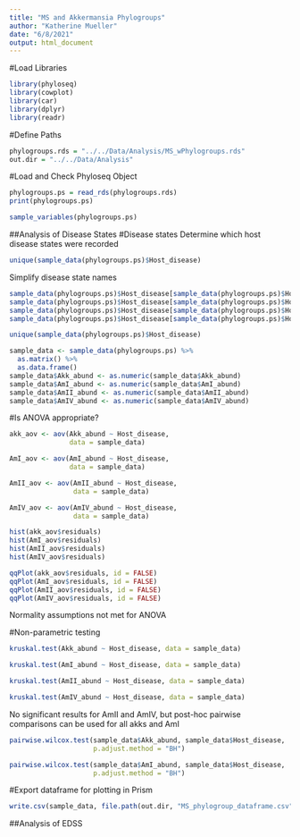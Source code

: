 ```yaml
---
title: "MS and Akkermansia Phylogroups"
author: "Katherine Mueller"
date: "6/8/2021"
output: html_document
---
```


#Load Libraries
```r
library(phyloseq)
library(cowplot)
library(car)
library(dplyr)
library(readr)
```

#Define Paths
```r
phylogroups.rds = "../../Data/Analysis/MS_wPhylogroups.rds"
out.dir = "../../Data/Analysis"
```

#Load and Check Phyloseq Object
```r
phylogroups.ps = read_rds(phylogroups.rds)
print(phylogroups.ps)
```

```r
sample_variables(phylogroups.ps)
```

##Analysis of Disease States
#Disease states
Determine which host disease states were recorded
```r
unique(sample_data(phylogroups.ps)$Host_disease)
```

Simplify disease state names
```r
sample_data(phylogroups.ps)$Host_disease[sample_data(phylogroups.ps)$Host_disease == "2RelapsingRemittingMS"] <- "RelapsingRemitting"
sample_data(phylogroups.ps)$Host_disease[sample_data(phylogroups.ps)$Host_disease == "1HealthyControl"] <- "Healthy"
sample_data(phylogroups.ps)$Host_disease[sample_data(phylogroups.ps)$Host_disease == "3SecondaryProgressiveMS"] <- "SecondaryProgressive"
sample_data(phylogroups.ps)$Host_disease[sample_data(phylogroups.ps)$Host_disease == "4PrimaryProgressiveMS"] <- "PrimaryProgressive"
```

```r
unique(sample_data(phylogroups.ps)$Host_disease)
```

```r
sample_data <- sample_data(phylogroups.ps) %>%
  as.matrix() %>%
  as.data.frame()
sample_data$Akk_abund <- as.numeric(sample_data$Akk_abund)
sample_data$AmI_abund <- as.numeric(sample_data$AmI_abund)
sample_data$AmII_abund <- as.numeric(sample_data$AmII_abund)
sample_data$AmIV_abund <- as.numeric(sample_data$AmIV_abund)
```

#Is ANOVA appropriate?
```r
akk_aov <- aov(Akk_abund ~ Host_disease,
               data = sample_data)

AmI_aov <- aov(AmI_abund ~ Host_disease,
               data = sample_data)

AmII_aov <- aov(AmII_abund ~ Host_disease,
                data = sample_data)

AmIV_aov <- aov(AmIV_abund ~ Host_disease,
                data = sample_data)

hist(akk_aov$residuals)
hist(AmI_aov$residuals)
hist(AmII_aov$residuals)
hist(AmIV_aov$residuals)
```

```r
qqPlot(akk_aov$residuals, id = FALSE)
qqPlot(AmI_aov$residuals, id = FALSE)
qqPlot(AmII_aov$residuals, id = FALSE)
qqPlot(AmIV_aov$residuals, id = FALSE)
```
Normality assumptions not met for ANOVA

#Non-parametric testing
```r
kruskal.test(Akk_abund ~ Host_disease, data = sample_data)

kruskal.test(AmI_abund ~ Host_disease, data = sample_data)

kruskal.test(AmII_abund ~ Host_disease, data = sample_data)

kruskal.test(AmIV_abund ~ Host_disease, data = sample_data)
```

No significant results for AmII and AmIV, but post-hoc pairwise comparisons can be used for all akks and AmI
```r
pairwise.wilcox.test(sample_data$Akk_abund, sample_data$Host_disease,
                     p.adjust.method = "BH")

pairwise.wilcox.test(sample_data$AmI_abund, sample_data$Host_disease,
                     p.adjust.method = "BH")
```

#Export dataframe for plotting in Prism
```r
write.csv(sample_data, file.path(out.dir, "MS_phylogroup_dataframe.csv"))
```

##Analysis of EDSS
